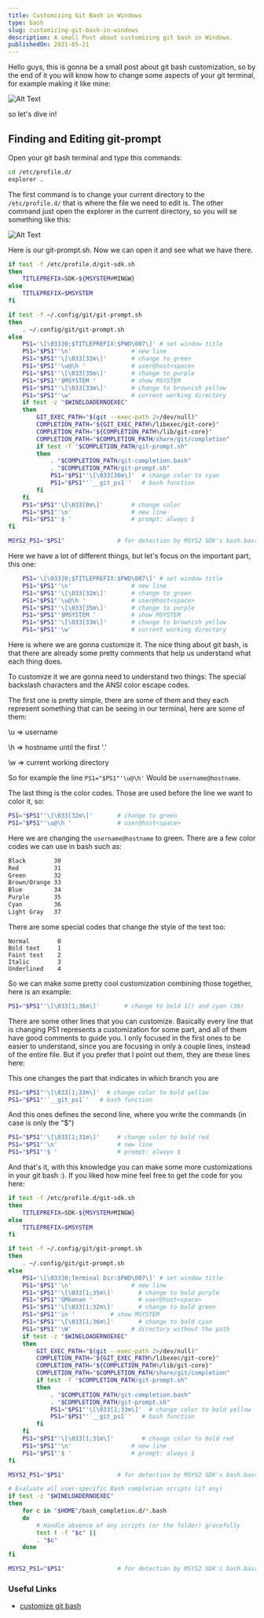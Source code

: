 ```yaml
---
title: Customizing Git Bash in Windows
type: bash
slug: customizing-git-bash-in-windows
description: A small Post about customizing git bash in Windows.
publishedOn: 2021-05-21
---
```


Hello guys, this is gonna be a small post about git bash customization, so by the end of it you will know how to change some aspects of your git terminal, for example making it like mine:

![Alt Text](https://dev-to-uploads.s3.amazonaws.com/uploads/articles/ht25lmlvuzj46ltnd6br.png)

so let's dive in!

## Finding and Editing git-prompt

Open your git bash terminal and type this commands:

```bash
cd /etc/profile.d/
explorer .
```

The first command is to change your current directory to the `/etc/profile.d/` that is where the file we need to edit is. The other command just open the explorer in the current directory, so you will se something like this:

![Alt Text](https://dev-to-uploads.s3.amazonaws.com/uploads/articles/r50gpsse84pkx3rsuxnq.png)

Here is our git-prompt.sh. Now we can open it and see what we have there.

```sh
if test -f /etc/profile.d/git-sdk.sh
then
	TITLEPREFIX=SDK-${MSYSTEM#MINGW}
else
	TITLEPREFIX=$MSYSTEM
fi

if test -f ~/.config/git/git-prompt.sh
then
	. ~/.config/git/git-prompt.sh
else
	PS1='\[\033]0;$TITLEPREFIX:$PWD\007\]' # set window title
	PS1="$PS1"'\n'                 # new line
	PS1="$PS1"'\[\033[32m\]'       # change to green
	PS1="$PS1"'\u@\h '             # user@host<space>
	PS1="$PS1"'\[\033[35m\]'       # change to purple
	PS1="$PS1"'$MSYSTEM '          # show MSYSTEM
	PS1="$PS1"'\[\033[33m\]'       # change to brownish yellow
	PS1="$PS1"'\w'                 # current working directory
	if test -z "$WINELOADERNOEXEC"
	then
		GIT_EXEC_PATH="$(git --exec-path 2>/dev/null)"
		COMPLETION_PATH="${GIT_EXEC_PATH%/libexec/git-core}"
		COMPLETION_PATH="${COMPLETION_PATH%/lib/git-core}"
		COMPLETION_PATH="$COMPLETION_PATH/share/git/completion"
		if test -f "$COMPLETION_PATH/git-prompt.sh"
		then
			. "$COMPLETION_PATH/git-completion.bash"
			. "$COMPLETION_PATH/git-prompt.sh"
			PS1="$PS1"'\[\033[36m\]'  # change color to cyan
			PS1="$PS1"'`__git_ps1`'   # bash function
		fi
	fi
	PS1="$PS1"'\[\033[0m\]'        # change color
	PS1="$PS1"'\n'                 # new line
	PS1="$PS1"'$ '                 # prompt: always $
fi

MSYS2_PS1="$PS1"               # for detection by MSYS2 SDK's bash.basrc
```

Here we have a lot of different things, but let's focus on the important part, this one:

```sh
	PS1='\[\033]0;$TITLEPREFIX:$PWD\007\]' # set window title
	PS1="$PS1"'\n'                 # new line
	PS1="$PS1"'\[\033[32m\]'       # change to green
	PS1="$PS1"'\u@\h '             # user@host<space>
	PS1="$PS1"'\[\033[35m\]'       # change to purple
	PS1="$PS1"'$MSYSTEM '          # show MSYSTEM
	PS1="$PS1"'\[\033[33m\]'       # change to brownish yellow
	PS1="$PS1"'\w'                 # current working directory
```

Here is where we are gonna customize it. The nice thing about git bash, is that there are already some pretty comments that help us understand what each thing does.

To customize it we are gonna need to understand two things: The special backslash characters and the ANSI color escape codes.

The first one is pretty simple, there are some of them and they each represent something that can be seeing in our terminal, here are some of them:

\u => username

\h => hostname until the first '.'

\w => current working directory

So for example the line `PS1="$PS1"'\u@\h'` Would be `username@hostname`.

The last thing is the color codes. Those are used before the line we want to color it, so:

```sh
PS1="$PS1"'\[\033[32m\]'       # change to green
PS1="$PS1"'\u@\h '             # user@host<space>
```

Here we are changing the `username@hostname` to green. There are a few color codes we can use in bash such as:

```sh
Black        30  
Red          31     
Green        32     
Brown/Orange 33     
Blue         34     
Purple       35     
Cyan         36
Light Gray   37 
```

There are some special codes that change the style of the text too:

```
Normal        0
Bold text     1
Faint text    2
Italic        3
Underlined    4
```

So we can make some pretty cool customization combining those together, here is an example:

```sh
PS1="$PS1"'\[\033[1;36m\]'       # change to bold 1() and cyan (36)
```

There are some other lines that you can customize. Basically every line that is changing PS1 represents a customization for some part, and all of them have good comments to guide you. I only focused in the first ones to be easier to understand, since you are focusing in only a couple lines, instead of the entire file. But if you prefer that I point out them, they are these lines here:

This one changes the part that indicates in which branch you are

```sh
PS1="$PS1"'\[\033[1;33m\]'  # change color to bold yellow
PS1="$PS1"'`__git_ps1`'   # bash function
```

And this ones defines the second line, where you write the commands (in case is only the "$")

```sh
PS1="$PS1"'\[\033[1;31m\]'     # change color to bold red
PS1="$PS1"'\n'                 # new line
PS1="$PS1"'$ '                 # prompt: always $
```

And that's it, with this knowledge you can make some more customizations in your git bash :). If you liked how mine feel free to get the code for you here:

```sh
if test -f /etc/profile.d/git-sdk.sh
then
	TITLEPREFIX=SDK-${MSYSTEM#MINGW}
else
	TITLEPREFIX=$MSYSTEM
fi

if test -f ~/.config/git/git-prompt.sh
then
	. ~/.config/git/git-prompt.sh
else
	PS1='\[\033]0;Terminal Dir:$PWD\007\]' # set window title
	PS1="$PS1"'\n'                 # new line
	PS1="$PS1"'\[\033[1;35m\]'       # change to bold purple
	PS1="$PS1"'GMkonan '             # user@host<space>
	PS1="$PS1"'\[\033[1;32m\]'       # change to bold green
	PS1="$PS1"'in '          # show MSYSTEM
	PS1="$PS1"'\[\033[1;36m\]'       # change to bold cyan
	PS1="$PS1"'\W'                 # directory without the path
	if test -z "$WINELOADERNOEXEC"
	then
		GIT_EXEC_PATH="$(git --exec-path 2>/dev/null)"
		COMPLETION_PATH="${GIT_EXEC_PATH%/libexec/git-core}"
		COMPLETION_PATH="${COMPLETION_PATH%/lib/git-core}"
		COMPLETION_PATH="$COMPLETION_PATH/share/git/completion"
		if test -f "$COMPLETION_PATH/git-prompt.sh"
		then
			. "$COMPLETION_PATH/git-completion.bash"
			. "$COMPLETION_PATH/git-prompt.sh"
			PS1="$PS1"'\[\033[1;33m\]'  # change color to bold yellow
			PS1="$PS1"'`__git_ps1`'   # bash function
		fi
	fi
	PS1="$PS1"'\[\033[1;31m\]'        # change color to bold red
	PS1="$PS1"'\n'                 # new line
	PS1="$PS1"'$ '                 # prompt: always $
fi

MSYS2_PS1="$PS1"               # for detection by MSYS2 SDK's bash.basrc

# Evaluate all user-specific Bash completion scripts (if any)
if test -z "$WINELOADERNOEXEC"
then
	for c in "$HOME"/bash_completion.d/*.bash
	do
		# Handle absence of any scripts (or the folder) gracefully
		test ! -f "$c" ||
		. "$c"
	done
fi

MSYS2_PS1="$PS1"               # for detection by MSYS2 SDK's bash.basrc
```

### Useful Links

- [customize git bash](https://blog.devgenius.io/how-to-customize-the-git-bash-shell-prompt-336f6aefcf3f)
